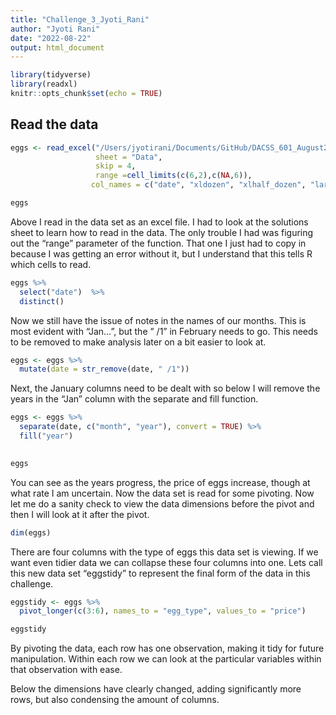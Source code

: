 ```yaml
---
title: "Challenge_3_Jyoti_Rani"
author: "Jyoti Rani"
date: "2022-08-22"
output: html_document
---
```


```r
library(tidyverse)
library(readxl)
knitr::opts_chunk$set(echo = TRUE)
```


## Read the data 
```r
eggs <- read_excel("/Users/jyotirani/Documents/GitHub/DACSS_601_August2022_v2/organiceggpoultry.xls",
                   sheet = "Data",
                   skip = 4,
                   range =cell_limits(c(6,2),c(NA,6)),
                  col_names = c("date", "xldozen", "xlhalf_dozen", "large_dozen", "large_half_dozen"))

eggs
```
Above I read in the data set as an excel file. I had to look at the solutions sheet to learn how to read in the data. The only trouble I had was figuring out the “range” parameter of the function. That one I just had to copy in because I was getting an error without it, but I understand that this tells R which cells to read.


```r
eggs %>% 
  select("date")  %>% 
  distinct()
```
Now we still have the issue of notes in the names of our months. This is most evident with “Jan…”, but the ” /1” in February needs to go. This needs to be removed to make analysis later on a bit easier to look at.

```r
eggs <- eggs %>% 
  mutate(date = str_remove(date, " /1"))
```

Next, the January columns need to be dealt with so below I will remove the years in the “Jan” column with the separate and fill function.

```r
eggs <- eggs %>% 
  separate(date, c("month", "year"), convert = TRUE) %>% 
  fill("year")
  

eggs
```
You can see as the years progress, the price of eggs increase, though at what rate I am uncertain. Now the data set is read for some pivoting. Now let me do a sanity check to view the data dimensions before the pivot and then I will look at it after the pivot.

```r
dim(eggs)
```

There are four columns with the type of eggs this data set is viewing. If we want even tidier data we can collapse these four columns into one. Lets call this new data set “eggstidy” to represent the final form of the data in this challenge.
```r
eggstidy <- eggs %>% 
  pivot_longer(c(3:6), names_to = "egg_type", values_to = "price")

eggstidy
```
By pivoting the data, each row has one observation, making it tidy for future manipulation. Within each row we can look at the particular variables within that observation with ease.

Below the dimensions have clearly changed, adding significantly more rows, but also condensing the amount of columns.


